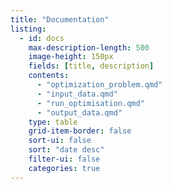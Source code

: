 ```yaml
---
title: "Documentation"
listing:
  - id: docs
    max-description-length: 500
    image-height: 150px
    fields: [title, description]
    contents: 
      - "optimization_problem.qmd"
      - "input_data.qmd"
      - "run_optimisation.qmd"
      - "output_data.qmd"
    type: table
    grid-item-border: false
    sort-ui: false
    sort: "date desc"
    filter-ui: false
    categories: true
---
```



